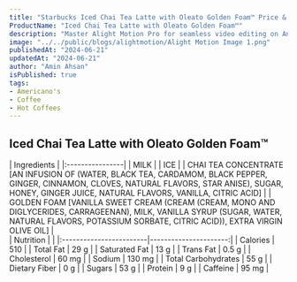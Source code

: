 ```yaml
---
title: "Starbucks Iced Chai Tea Latte with Oleato Golden Foam™ Price & Calories"
ProductName: "Iced Chai Tea Latte with Oleato Golden Foam™" 
description: "Master Alight Motion Pro for seamless video editing on Android, iOS, and Tablets with our ultimate guide, unlocking advanced features and elevating your skills in 2024!"
image: "../../public/blogs/alightmotion/Alight Motion Image 1.png"
publishedAt: "2024-06-21"
updatedAt: "2024-06-21"
author: "Amin Ahsan"
isPublished: true
tags:
- Americano's
- Coffee
- Hot Coffees   
---
```


## Iced Chai Tea Latte with Oleato Golden Foam™ 

<div className="tables-container">
  <div className="table-wrapper">
    | Ingredients     |
    |:----------------|
    | MILK            |  
    | ICE             |  
    | CHAI TEA CONCENTRATE [AN INFUSION OF (WATER, BLACK TEA, CARDAMOM, BLACK PEPPER, GINGER, CINNAMON, CLOVES, NATURAL FLAVORS, STAR ANISE), SUGAR, HONEY, GINGER JUICE, NATURAL FLAVORS, VANILLA, CITRIC ACID] |
    | GOLDEN FOAM [VANILLA SWEET CREAM (CREAM (CREAM, MONO AND DIGLYCERIDES, CARRAGEENAN), MILK, VANILLA SYRUP (SUGAR, WATER, NATURAL FLAVORS, POTASSIUM SORBATE, CITRIC ACID)), EXTRA VIRGIN OLIVE OIL] |
  </div>
  <div className="table-wrapper">
    | Nutrition               |                        |  
    |:------------------------|----------------------:|
    | Calories                | 510                   |  
    | Total Fat               | 29 g                  |  
    | Saturated Fat           | 13 g                  |  
    | Trans Fat               | 0.5 g                 |  
    | Cholesterol             | 60 mg                 |  
    | Sodium                  | 130 mg                |  
    | Total Carbohydrates     | 55 g                  |  
    | Dietary Fiber           | 0 g                   |  
    | Sugars                  | 53 g                  |  
    | Protein                 | 9 g                   |  
    | Caffeine                | 95 mg                 |  
  </div>
</div>

<style jsx>{`
  .tables-container {
    display: flex;
    flex-direction: row;
    gap: 30px;
  }
  .table-wrapper {
    width: 500px; /* Adjust as needed */
  }
  @media (max-width: 768px) {
    .tables-container {
      flex-direction: column;
      gap: 0px; /* Adjust as needed */
    }
    .table-wrapper {
      width: 100%; /* Adjust as needed */
    }
  }
`}</style>
